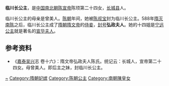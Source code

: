 {{東亞女性歷史人物
| 名稱=弘政夫人
| 身份=[[南陈|南陈]][[公主|公主]]、[[隋朝|隋朝]]妃嫔
| 畫像=
| 說明=
| 姓=陈
| 名=
| 封爵=[[公主|公主]]
| 位號=
| 封號=临川长公主、弘政夫人
| 出生年=
| 逝世年=
| 諡號=
| 夫=[[隋文帝|隋文帝]]
| 父親=[[陈宣帝|陈宣帝]]
| 同胞兄弟=
| 母親=曾美人
|}}
'''临川长公主'''，是[[中国|中国]][[南北朝|南北朝]][[陈宣帝|陈宣帝]]陈顼第二十四女，[[长城县|长城县]]人。

临川长公主的母亲是曾美人。[[陈_(南朝)|陈朝]]年间，她被[[陈叔宝|陈叔宝]]封为临川长公主。588年[[隋滅陳之戰|隋灭南陈]]之后，临川长公主成了[[隋朝|隋朝]][[隋文帝|隋文帝]]的[[侍妾|侍妾]]，[[封号|封号]]'''弘政夫人'''。她的十四姐是[[宣華夫人|宁远公主]]就是著名的[[宣華夫人|宣华夫人]]。

== 参考资料 ==
*《[[嘉泰|嘉泰]][[吴兴|吴兴]]志 卷十六》：隋文帝弘政夫人陈氏。统记云：长城人，宣帝第二十四女。母曾美人。即后主之妹，封临川长公主。

[[Category:陈姓|~]]
[[Category:隋朝妃嫔|Category:隋朝妃嫔]]
[[Category:陈朝公主|Category:陈朝公主]]
[[Category:南朝陳皇女|Category:南朝陳皇女]]